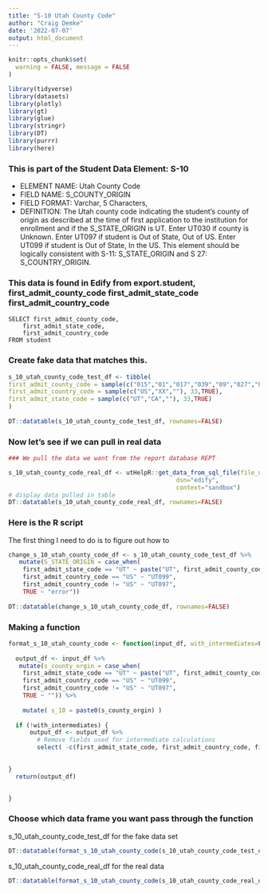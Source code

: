 ```yaml
---
title: "S-10 Utah County Code"
author: "Craig Demke"
date: '2022-07-07'
output: html_document
---
```


```r
knitr::opts_chunk$set(
  warning = FALSE, message = FALSE
)
```

```r
library(tidyverse)
library(datasets)
library(plotly)
library(gt)
library(glue)
library(stringr)
library(DT)
library(purrr)
library(here)
```
### This is part of the Student Data Element: S-10 
* ELEMENT NAME: Utah County Code 
* FIELD NAME: S_COUNTY_ORIGIN 
* FIELD FORMAT: Varchar, 5 Characters,  
* DEFINITION: The Utah county code indicating the student’s county of origin as described at the time  of first application to the institution for enrollment and if the S_STATE_ORIGIN is UT. Enter UT030 if  county is Unknown. Enter UT097 if student is Out of State, Out of US. Enter UT099 if student is Out  of State, In the US. This element should be logically consistent with S-11: S_STATE_ORIGIN and S 27: S_COUNTRY_ORIGIN.
 

### This data is found in Edify from export.student, first_admit_county_code first_admit_state_code first_admit_country_code
```{}
SELECT first_admit_county_code,
    first_admit_state_code,
    first_admit_country_code
FROM student
```


### Create fake data that matches this.

```r
s_10_utah_county_code_test_df <- tibble(
first_admit_county_code = sample(c("015","01","017","039","09","027","011","033","019","021","055","047","053","030","051","041","099","07","097","043","031","023","045","025","03","037","029","035","05","057","049","013", ""), 33, FALSE), 
first_admit_country_code = sample(c("US","XX",""), 33,TRUE),
first_admit_state_code = sample(c("UT","CA",""), 33,TRUE)
)
   
DT::datatable(s_10_utah_county_code_test_df, rownames=FALSE)
```

### Now let's see if we can pull in real data

```r
### We pull the data we want from the report database REPT 

s_10_utah_county_code_real_df <- utHelpR::get_data_from_sql_file(file_name="s_10.sql",
                                               dsn="edify",
                                               context="sandbox")
# display data pulled in table
DT::datatable(s_10_utah_county_code_real_df, rownames=FALSE)
```


### Here is the R script

The first thing I need to do is to figure out how to

```r
change_s_10_utah_county_code_df <- s_10_utah_county_code_test_df %>% 
   mutate(S_STATE_ORIGIN = case_when(
    first_admit_state_code == "UT" ~ paste("UT", first_admit_county_code, sep = ""),
    first_admit_country_code == "US" ~ "UT099",
    first_admit_country_code != "US" ~ "UT097",
    TRUE ~ "error"))
  
DT::datatable(change_s_10_utah_county_code_df, rownames=FALSE)
```

### Making a function

```r

format_s_10_utah_county_code <- function(input_df, with_intermediates=FALSE) {
  
  output_df <- input_df %>%  
   mutate(s_county_orgin = case_when(
    first_admit_state_code == "UT" ~ paste("UT", first_admit_county_code, sep = ""),
    first_admit_country_code == "US" ~ "UT099",
    first_admit_country_code != "US" ~ "UT097",
    TRUE ~ "")) %>% 
  
    mutate( s_10 = paste0(s_county_orgin) )
  
  if (!with_intermediates) {
      output_df <- output_df %>%
        # Remove fields used for intermediate calculations
        select( -c(first_admit_state_code, first_admit_country_code, first_admit_county_code, s_county_orgin) )

 
}
  return(output_df)

  
}

```

### Choose which data frame you want pass through the function 

s_10_utah_county_code_test_df for the fake data set
```r
DT::datatable(format_s_10_utah_county_code(s_10_utah_county_code_test_df), rownames=FALSE)
```

s_10_utah_county_code_real_df for the real data
```r
DT::datatable(format_s_10_utah_county_code(s_10_utah_county_code_real_df, with_intermediates=TRUE), rownames=FALSE)
```
